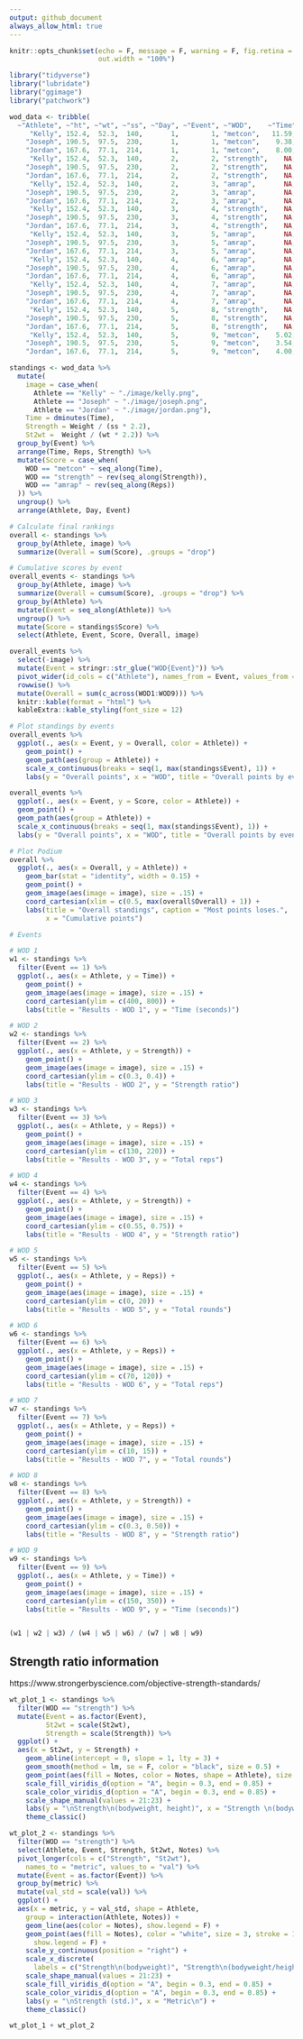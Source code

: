 ```yaml
---
output: github_document
always_allow_html: true
---
```


```r
knitr::opts_chunk$set(echo = F, message = F, warning = F, fig.retina = 2, 
                      out.width = "100%")
```

```r
library("tidyverse")
library("lubridate")
library("ggimage")
library("patchwork")
```

```r
wod_data <- tribble(
  ~"Athlete", ~"ht", ~"wt", ~"ss", ~"Day", ~"Event", ~"WOD",    ~"Time", ~"Reps", ~"Weight", ~"Score", ~"Notes", 
     "Kelly", 152.4,  52.3,  140,       1,        1, "metcon",   11.59,      NA,         NA,       NA,  "du, fs, row", 
    "Joseph", 190.5,  97.5,  230,       1,        1, "metcon",    9.38,      NA,         NA,       NA,  "du, fs, row", 
    "Jordan", 167.6,  77.1,  214,       1,        1, "metcon",    8.00,      NA,         NA,       NA,  "du, fs, row", 
     "Kelly", 152.4,  52.3,  140,       2,        2, "strength",    NA,      NA,        105,       NA,  "push press", 
    "Joseph", 190.5,  97.5,  230,       2,        2, "strength",    NA,      NA,        185,       NA,  "push press", 
    "Jordan", 167.6,  77.1,  214,       2,        2, "strength",    NA,      NA,        165,       NA,  "push press", 
     "Kelly", 152.4,  52.3,  140,       2,        3, "amrap",       NA,     199,         NA,       NA,  "pp, up downs", 
    "Joseph", 190.5,  97.5,  230,       2,        3, "amrap",       NA,     163,         NA,       NA,  "pp, up downs", 
    "Jordan", 167.6,  77.1,  214,       2,        3, "amrap",       NA,     187,         NA,       NA,  "pp, up downs", 
     "Kelly", 152.4,  52.3,  140,       3,        4, "strength",    NA,      NA,        205,       NA,  "deadlift", 
    "Joseph", 190.5,  97.5,  230,       3,        4, "strength",    NA,      NA,        315,       NA,  "deadlift", 
    "Jordan", 167.6,  77.1,  214,       3,        4, "strength",    NA,      NA,        325,       NA,  "deadlift", 
     "Kelly", 152.4,  52.3,  140,       3,        5, "amrap",       NA,    12.0,         NA,       NA,  "bp, dl, t2b", 
    "Joseph", 190.5,  97.5,  230,       3,        5, "amrap",       NA,    9.10,         NA,       NA,  "bp, dl, t2b", 
    "Jordan", 167.6,  77.1,  214,       3,        5, "amrap",       NA,   12.10,         NA,       NA,  "bp, dl, t2b", 
     "Kelly", 152.4,  52.3,  140,       4,        6, "amrap",       NA,      90,         NA,       NA,  "pu", 
    "Joseph", 190.5,  97.5,  230,       4,        6, "amrap",       NA,      85,         NA,       NA,  "pu", 
    "Jordan", 167.6,  77.1,  214,       4,        6, "amrap",       NA,     109,         NA,       NA,  "pu", 
     "Kelly", 152.4,  52.3,  140,       4,        7, "amrap",       NA,   13.14,         NA,       NA,  "bp, dl, t2b", 
    "Joseph", 190.5,  97.5,  230,       4,        7, "amrap",       NA,   12.16,         NA,       NA,  "bp, dl, t2b", 
    "Jordan", 167.6,  77.1,  214,       4,        7, "amrap",       NA,   13.10,         NA,       NA,  "bp, dl, t2b", 
     "Kelly", 152.4,  52.3,  140,       5,        8, "strength",    NA,      NA,        115,       NA,  "hpc", 
    "Joseph", 190.5,  97.5,  230,       5,        8, "strength",    NA,      NA,        225,       NA,  "hpc", 
    "Jordan", 167.6,  77.1,  214,       5,        8, "strength",    NA,      NA,        205,       NA,  "hpc", 
     "Kelly", 152.4,  52.3,  140,       5,        9, "metcon",    5.02,      NA,         NA,       NA,  "pc, bjo", 
    "Joseph", 190.5,  97.5,  230,       5,        9, "metcon",    3.54,      NA,         NA,       NA,  "pc, bjo", 
    "Jordan", 167.6,  77.1,  214,       5,        9, "metcon",    4.00,      NA,         NA,       NA,  "pc, bjo") 
```

```r
standings <- wod_data %>% 
  mutate(
    image = case_when(
      Athlete == "Kelly" ~ "./image/kelly.png", 
      Athlete == "Joseph" ~ "./image/joseph.png", 
      Athlete == "Jordan" ~ "./image/jordan.png"), 
    Time = dminutes(Time), 
    Strength = Weight / (ss * 2.2), 
    St2wt =  Weight / (wt * 2.2)) %>% 
  group_by(Event) %>% 
  arrange(Time, Reps, Strength) %>% 
  mutate(Score = case_when(
    WOD == "metcon" ~ seq_along(Time), 
    WOD == "strength" ~ rev(seq_along(Strength)),
    WOD == "amrap" ~ rev(seq_along(Reps))
  )) %>% 
  ungroup() %>% 
  arrange(Athlete, Day, Event)
```


```r
# Calculate final rankings
overall <- standings %>% 
  group_by(Athlete, image) %>% 
  summarize(Overall = sum(Score), .groups = "drop")

# Cumulative scores by event
overall_events <- standings %>% 
  group_by(Athlete, image) %>% 
  summarize(Overall = cumsum(Score), .groups = "drop") %>% 
  group_by(Athlete) %>% 
  mutate(Event = seq_along(Athlete)) %>% 
  ungroup() %>% 
  mutate(Score = standings$Score) %>% 
  select(Athlete, Event, Score, Overall, image)
```

```r
overall_events %>% 
  select(-image) %>% 
  mutate(Event = stringr::str_glue("WOD{Event}")) %>% 
  pivot_wider(id_cols = c("Athlete"), names_from = Event, values_from = Score) %>% 
  rowwise() %>% 
  mutate(Overall = sum(c_across(WOD1:WOD9))) %>% 
  knitr::kable(format = "html") %>% 
  kableExtra::kable_styling(font_size = 12)
```

```r
# Plot standings by events
overall_events %>% 
  ggplot(., aes(x = Event, y = Overall, color = Athlete)) + 
    geom_point() + 
    geom_path(aes(group = Athlete)) + 
    scale_x_continuous(breaks = seq(1, max(standings$Event), 1)) + 
    labs(y = "Overall points", x = "WOD", title = "Overall points by event")
```

```r
overall_events %>% 
  ggplot(., aes(x = Event, y = Score, color = Athlete)) + 
  geom_point() + 
  geom_path(aes(group = Athlete)) + 
  scale_x_continuous(breaks = seq(1, max(standings$Event), 1)) + 
  labs(y = "Overall points", x = "WOD", title = "Overall points by event")
```


```r
# Plot Podium
overall %>% 
  ggplot(., aes(x = Overall, y = Athlete)) + 
    geom_bar(stat = "identity", width = 0.15) + 
    geom_point() + 
    geom_image(aes(image = image), size = .15) + 
    coord_cartesian(xlim = c(0.5, max(overall$Overall) + 1)) + 
    labs(title = "Overall standings", caption = "Most points loses.", 
         x = "Cumulative points")
```



```r
# Events

# WOD 1
w1 <- standings %>% 
  filter(Event == 1) %>% 
  ggplot(., aes(x = Athlete, y = Time)) + 
    geom_point() + 
    geom_image(aes(image = image), size = .15) + 
    coord_cartesian(ylim = c(400, 800)) + 
    labs(title = "Results - WOD 1", y = "Time (seconds)")

# WOD 2
w2 <- standings %>% 
  filter(Event == 2) %>% 
  ggplot(., aes(x = Athlete, y = Strength)) + 
    geom_point() + 
    geom_image(aes(image = image), size = .15) + 
    coord_cartesian(ylim = c(0.3, 0.4)) + 
    labs(title = "Results - WOD 2", y = "Strength ratio")

# WOD 3
w3 <- standings %>% 
  filter(Event == 3) %>% 
  ggplot(., aes(x = Athlete, y = Reps)) + 
    geom_point() + 
    geom_image(aes(image = image), size = .15) + 
    coord_cartesian(ylim = c(130, 220)) + 
    labs(title = "Results - WOD 3", y = "Total reps")

# WOD 4
w4 <- standings %>% 
  filter(Event == 4) %>% 
  ggplot(., aes(x = Athlete, y = Strength)) + 
    geom_point() + 
    geom_image(aes(image = image), size = .15) + 
    coord_cartesian(ylim = c(0.55, 0.75)) + 
    labs(title = "Results - WOD 4", y = "Strength ratio")

# WOD 5
w5 <- standings %>% 
  filter(Event == 5) %>% 
  ggplot(., aes(x = Athlete, y = Reps)) + 
    geom_point() + 
    geom_image(aes(image = image), size = .15) + 
    coord_cartesian(ylim = c(0, 20)) + 
    labs(title = "Results - WOD 5", y = "Total rounds")

# WOD 6
w6 <- standings %>% 
  filter(Event == 6) %>% 
  ggplot(., aes(x = Athlete, y = Reps)) + 
    geom_point() + 
    geom_image(aes(image = image), size = .15) + 
    coord_cartesian(ylim = c(70, 120)) + 
    labs(title = "Results - WOD 6", y = "Total reps")

# WOD 7
w7 <- standings %>% 
  filter(Event == 7) %>% 
  ggplot(., aes(x = Athlete, y = Reps)) + 
    geom_point() + 
    geom_image(aes(image = image), size = .15) + 
    coord_cartesian(ylim = c(10, 15)) + 
    labs(title = "Results - WOD 7", y = "Total rounds")

# WOD 8
w8 <- standings %>% 
  filter(Event == 8) %>% 
  ggplot(., aes(x = Athlete, y = Strength)) + 
    geom_point() + 
    geom_image(aes(image = image), size = .15) + 
    coord_cartesian(ylim = c(0.3, 0.50)) + 
    labs(title = "Results - WOD 8", y = "Strength ratio")

# WOD 9
w9 <- standings %>% 
  filter(Event == 9) %>% 
  ggplot(., aes(x = Athlete, y = Time)) + 
    geom_point() + 
    geom_image(aes(image = image), size = .15) + 
    coord_cartesian(ylim = c(150, 350)) + 
    labs(title = "Results - WOD 9", y = "Time (seconds)")


(w1 | w2 | w3) / (w4 | w5 | w6) / (w7 | w8 | w9)

```






## Strength ratio information

https://www.strongerbyscience.com/objective-strength-standards/

```r
wt_plot_1 <- standings %>% 
  filter(WOD == "strength") %>% 
  mutate(Event = as.factor(Event), 
         St2wt = scale(St2wt), 
         Strength = scale(Strength)) %>% 
  ggplot() +  
  aes(x = St2wt, y = Strength) + 
    geom_abline(intercept = 0, slope = 1, lty = 3) + 
    geom_smooth(method = lm, se = F, color = "black", size = 0.5) +
    geom_point(aes(fill = Notes, color = Notes, shape = Athlete), size = 3) + 
    scale_fill_viridis_d(option = "A", begin = 0.3, end = 0.85) + 
    scale_color_viridis_d(option = "A", begin = 0.3, end = 0.85) + 
    scale_shape_manual(values = 21:23) + 
    labs(y = "\nStrength\n(bodyweight, height)", x = "Strength \n(bodyweight)\n") + 
    theme_classic()  

wt_plot_2 <- standings %>% 
  filter(WOD == "strength") %>% 
  select(Athlete, Event, Strength, St2wt, Notes) %>% 
  pivot_longer(cols = c("Strength", "St2wt"), 
    names_to = "metric", values_to = "val") %>% 
  mutate(Event = as.factor(Event)) %>% 
  group_by(metric) %>% 
  mutate(val_std = scale(val)) %>% 
  ggplot() + 
  aes(x = metric, y = val_std, shape = Athlete, 
    group = interaction(Athlete, Notes)) + 
    geom_line(aes(color = Notes), show.legend = F) + 
    geom_point(aes(fill = Notes), color = "white", size = 3, stroke = 1, 
      show.legend = F) + 
    scale_y_continuous(position = "right") + 
    scale_x_discrete(
      labels = c("Strength\n(bodyweight)", "Strength\n(bodyweight/height)")) + 
    scale_shape_manual(values = 21:23) + 
    scale_fill_viridis_d(option = "A", begin = 0.3, end = 0.85) + 
    scale_color_viridis_d(option = "A", begin = 0.3, end = 0.85) + 
    labs(y = "\nStrength (std.)", x = "Metric\n") + 
    theme_classic()

wt_plot_1 + wt_plot_2
```
